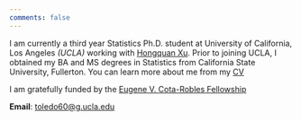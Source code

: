 ```yaml
---
comments: false
---
```


<!---
[<img src="https://avatars.githubusercontent.com/u/33768064?v=4" style="max-width:25%;min-width:25px;float:right;" alt="Github repo" />](https://github.com/toledo60/)
--->

I am currently a third year Statistics Ph.D. student at University of California, Los Angeles *(UCLA)* working with [Hongquan Xu](http://www.stat.ucla.edu/~hqxu/). Prior to joining UCLA, I obtained my BA and MS degrees in Statistics from California State University, Fullerton. You can learn more about me from my [CV](/docs/CV/CV.pdf "CV")


I am gratefully funded by the [Eugene V. Cota-Robles Fellowship](https://grad.ucla.edu/funding/financial-aid/funding-for-entering-students/eugene-v-cota-robles-fellowship/)


**Email**: [toledo60@g.ucla.edu](mailto:toledo60@g.ucla.edu) <br/>
